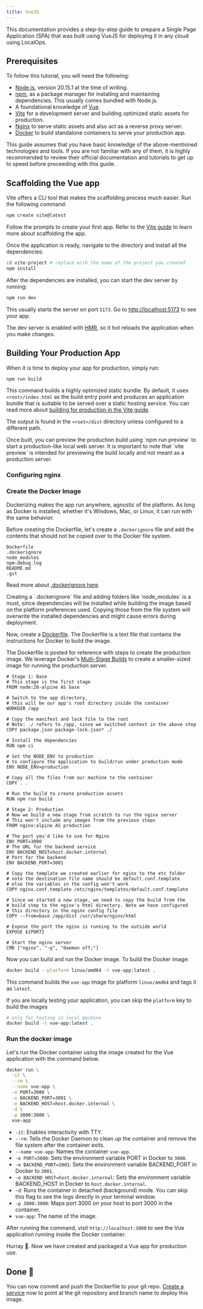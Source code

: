```yaml
---
title: VueJS
---
```


This documentation provides a step-by-step guide to prepare a Single Page Application (SPA) that was built using VueJS
for deploying it in any cloud using LocalOps.

## Prerequisites

To follow this tutorial, you will need the following:

- [Node.js][node], version 20.15.1 at the time of writing.
- [npm], as a package manager for installing and maintaining dependencies. This usually comes bundled with Node.js.
- A foundational knowledge of [Vue][vuejs].
- [Vite] for a development server and building optimized static assets for production.
- [Nginx] to serve static assets and also act as a reverse proxy server.
- [Docker] to build standalone containers to serve your production app.

<Note>
  This guide assumes that you have basic knowledge of the above-mentioned technologies and tools. If you are not
  familiar with any of them, it is highly recommended to review their official documentation and tutorials to get up to
  speed before proceeding with this guide.
</Note>

## Scaffolding the Vue app

Vite offers a CLI tool that makes the scaffolding process much easier. Run the following command:

```bash
npm create vite@latest
```

Follow the prompts to create your first app. Refer to the
[Vite guide](https://vitejs.dev/guide/#scaffolding-your-first-vite-project) to learn more about scaffolding the app.

Once the application is ready, navigate to the directory and install all the dependencies:

```bash
cd vite-project # replace with the name of the project you created
npm install
```

After the dependencies are installed, you can start the dev server by running:

```bash
npm run dev
```

This usually starts the server on port `5173`. Go to [http://localhost:5173](http://localhost:5173) to see your app.

The dev server is enabled with [HMR](https://vitejs.dev/guide/features#hot-module-replacement), so it hot reloads the
application when you make changes.

## Building Your Production App

When it is time to deploy your app for production, simply run:

```bash
npm run build
```

This command builds a highly optimized static bundle. By default, it uses `<root>/index.html` as the build entry point
and produces an application bundle that is suitable to be served over a static hosting service. You can read more about
[building for production in the Vite guide](https://vitejs.dev/guide/build.html#building-for-production).

The output is found in the `<root>/dist` directory unless configured to a different path.

<Tip>
  Once built, you can preview the production build using `npm run preview` to start a production-like local web server.
</Tip>

<Note>
  It is important to note that `vite preview` is intended for previewing the build locally and not meant as a production
  server.
</Note>


### Configuring nginx

<ConfigureNginx />

### Create the Docker Image

Dockerizing makes the app run anywhere, agnostic of the platform. As long as Docker is installed, whether it's Windows,
Mac, or Linux, it can run with the same behavior.

Before creating the Dockerfile, let's create a `.dockerignore` file and add the contents that should not be copied over
to the Docker file system.

```ignore .dockerignore
Dockerfile
.dockerignore
node_modules
npm-debug.log
README.md
.git
```

Read more about [.dockerignore here](https://docs.docker.com/build/building/context/#dockerignore-files).

<Note>
  Creating a `.dockerignore` file and adding folders like `node_modules` is a must, since dependencies will be installed
  while building the image based on the platform preferences used. Copying those from the file system will overwrite the
  installed dependencies and might cause errors during deployment.
</Note>

Now, create a [Dockerfile](https://docs.docker.com/reference/dockerfile/). The Dockerfile is a text file that contains
the instructions for Docker to build the image.

The Dockerfile is posted for reference with steps to create the production image. We leverage Docker's
[Multi-Stage Builds](https://docs.docker.com/build/building/multi-stage/) to create a smaller-sized image for running
the production server.

```docker title='Dockerfile'
# Stage 1: Base
# This stage is the first stage
FROM node:20-alpine AS base

# Switch to the app directory,
# this will be our app's root directory inside the container
WORKDIR /app

# Copy the manifest and lock file to the root
# Note: ./ refers to /app, since we switched context in the above step
COPY package.json package-lock.json* ./

# Install the dependencies
RUN npm ci

# Set the NODE_ENV to production
# to configure the application to build/run under production mode
ENV NODE_ENV=production

# Copy all the files from our machine to the container
COPY . .

# Run the build to create production assets
RUN npm run build

# Stage 2: Production
# Now we build a new stage from scratch to run the nginx server
# This won't include any images from the previous steps
FROM nginx:alpine AS production

# The port you'd like to use for Nginx
ENV PORT=3000
# The URL for the backend service
ENV BACKEND_HOST=host.docker.internal
# Port for the backend
ENV BACKEND_PORT=3001

# Copy the template we created earlier for nginx to the etc folder
# note the destination file name should be default.conf.template
# else the variables in the config won't work
COPY nginx.conf.template /etc/nginx/templates/default.conf.template

# Since we started a new stage, we need to copy the build from the
# build step to the nginx's html directory. Note we have configured
# this directory in the nginx config file
COPY --from=base /app/dist /usr/share/nginx/html

# Expose the port the nginx is running to the outside world
EXPOSE ${PORT}

# Start the nginx server
CMD ["nginx", "-g", "daemon off;"]
```

Now you can build and run the Docker image. To build the Docker image:

```bash
docker build --platform linux/amd64 -t vue-app:latest .
```

This command builds the `vue-app` image for platform `linux/amd64` and tags it as `latest`.

If you are locally testing your application, you can skip the `platform` key to build the images

```bash
# only for testing in local machine
docker build -t vue-app:latest .
```

### Run the docker image

Let's run the Docker container using the image created for the Vue application with the command below.

```bash
docker run \
  -it \
  --rm \
  --name vue-app \
  -e PORT=3000 \
  -e BACKEND_PORT=3001 \
  -e BACKEND_HOST=host.docker.internal \
  -d \
  -p 3000:3000 \
  vue-app
```

- `-it`: Enables interactivity with TTY.
- `--rm`: Tells the Docker Daemon to clean up the container and remove the file system after the container exits.
- `--name vue-app`: Names the container `vue-app`.
- `-e PORT=3000`: Sets the environment variable PORT in Docker to `3000`.
- `-e BACKEND_PORT=3001`: Sets the environment variable BACKEND_PORT in Docker to `3001`.
- `-e BACKEND_HOST=host.docker.internal`: Sets the environment variable BACKEND_HOST in Docker to
  `host.docker.internal`.
- `-d`: Runs the container in detached (background) mode. You can skip this flag to see the logs directly in your
  terminal window.
- `-p 3000:3000`: Maps port 3000 on your host to port 3000 in the container.
- `vue-app`: The name of the image.

After running the command, visit `http://localhost:3000` to see the Vue application running inside the Docker container.

Hurray 🎉. Now we have created and packaged a Vue app for production use.

## Done 🎉

You can now commit and push the Dockerfile to your git repo. [Create a service](/environment/services/create) now to
point at the git repository and branch name to deploy this image.

[vuejs]: https://vuejs.org/
[npm]: https://docs.npmjs.com/about-npm
[vite]: https://vitejs.dev/
[node]: https://nodejs.org/en
[docker]: https://docs.docker.com/
[nginx]: https://nginx.org/en/
